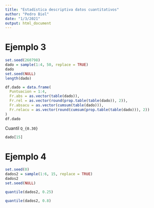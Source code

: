 ---
title: "Estadística descriptiva datos cuantitativos"
author: "Pedro Biel"
date: "1/3/2021"
output: html_document
---

# Ejemplo 3

```{r}
set.seed(260798)
dado = sample(1:4, 50, replace = TRUE)
dado
set.seed(NULL)
length(dado)
```

```{r}
df.dado = data.frame(
  Puntuacion = 1:4,
  Fr.abs = as.vector(table(dado)),
  Fr.rel = as.vector(round(prop.table(table(dado)), 2)),
  Fr.absacu = as.vector(cumsum(table(dado))),
  Fr.relacu = as.vector(round(cumsum(prop.table(table(dado))), 2))
)
df.dado
```


Cuantil `Q_{0.30}`

```{r}
dado[15]
```

# Ejemplo 4

```{r}
set.seed(0)
dados2 = sample(1:6, 15, replace = TRUE)
dados2
set.seed(NULL)
```

```{r}
quantile(dados2, 0.25)
```

```{r}
quantile(dados2, 0.8)
```

